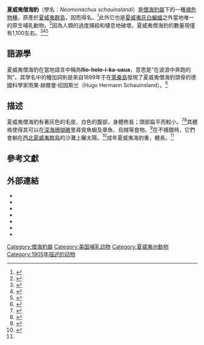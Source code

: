 {{Speciesbox
| name = 夏威夷僧海豹
| image = Monachus schauinslandi.jpg
| image_caption = [[考拉島|考拉島]]的夏威夷僧海豹
| status = EN
| status_system = IUCN3.1
| status_ref = <ref name=iucn>{{cite journal | authors = Littnan, C.; Harting, A.; Baker, J. | title = ''Neomonachus schauinslandi'' | journal = [[IUCN_Red_List_of_Threatened_Species|IUCN Red List of Threatened Species]] | volume= 2015 | page = e.T13654A45227978 | year = 2015 | doi = 10.2305/IUCN.UK.2015-2.RLTS.T13654A45227978.en }}</ref>
| genus = Neomonachus
| species = schauinslandi
| authority = ([[Paul_Matschie|Matschie]], 1905)
| synonyms = 
''Monachus schauinslandi''<br/><small>Matschie, 1905</small><ref name=iucn />
| range_map = Hawaiian Monk Seal area.png
| range_map_caption =分布區
}}

'''夏威夷僧海豹'''（學名：''Neomonachus schauinslandi''）是[[僧海豹屬|僧海豹屬]]下的一種[[瀕危物種|瀕危物種]]，原產於[[夏威夷群島|夏威夷群島]]，因而得名。<ref>{{cite web |url=http://www.monachus-guardian.org/factfiles/hawai01.htm |title=Hawaiian Monk Seal, Monachus schauinslandi |year=2006 |publisher=monachus-guardian.org |accessdate=2011-05-23 |archive-date=2013-08-27 |archive-url=https://www.webcitation.org/6JBcyKjN9?url=http://www.monachus-guardian.org/factfiles/hawai01.htm |dead-url=yes }}</ref>此外它也是[[夏威夷灰白蝙蝠|夏威夷灰白蝙蝠]]之外當地唯一的原生哺乳動物。<ref name=Nitta>{{cite journal |last=Nitta |first=Eugene |author2=Henderson JR |title=A review of interactions between Hawaii's fisheries and protected species |journal=Marine Fisheries Review |year=1993 |volume=55 |series=83 |issue=2 |url=http://spo.nmfs.noaa.gov/mfr552/mfr55210.pdf |format=pdf |accessdate=2011-05-23 |archive-date=2011-08-27 |archive-url=https://web.archive.org/web/20110827192045/http://spo.nmfs.noaa.gov/mfr552/mfr55210.pdf |dead-url=no }}</ref>因為人類的過度捕殺和棲息地破壞，夏威夷僧海豹的數量現僅有1,100左右。<ref name=Boland>{{cite journal |last=Boland |first=R |author2=Donohue, R |title=Marine Debris Accumulation in the Nearshore Marine Habitat of the Endangered Hawaiian Monk Seal, Monachus Schauinslandi |journal=Marine Pollution Bulletin |year=2003 |volume=46 |series=11 |pages=1385–139 |doi=10.1016/S0025-326X(03)00291-1 |url=http://www.sciencedirect.com/science/article/pii/S0025326X03002911 |accessdate=2011-05-23 |issue=11 |archive-date=2015-09-24 |archive-url=https://web.archive.org/web/20150924154726/http://www.sciencedirect.com/science/article/pii/S0025326X03002911 |dead-url=no }}</ref><ref name=SchultzExtremely>{{cite journal |last=Schultz J |author2=Baker J |author3=Toonen R |author4=Bowen B |title=Extremely Low Genetic Diversity in the Endangered Hawaiian Monk Seal (Monachus Schauinslandi) |journal=Journal of Heredity |year=2009 |volume=100 |series=1 |pages=25–33 |doi=10.1093/jhered/esn077 |url=http://jhered.oxfordjournals.org/content/100/1/25.full |accessdate=2011-05-23 |issue=1 |first1=J. K. |pmid=18815116 |archive-date=2015-02-21 |archive-url=https://web.archive.org/web/20150221042301/http://jhered.oxfordjournals.org/content/100/1/25.full |dead-url=no }}</ref><ref name=SchultzRange>{{cite journal|last=Schultz|first=J|author2=Baker J |author3=Toonen R |author4=Bowen B  |title=Range-Wide Genetic Connectivity of the Hawaiian Monk Seal and Implications for Translocation|url=https://archive.org/details/sim_conservation-biology_2011-02_25_1/page/124|journal=Conservation Biology|year=2011|volume=25|series=1|pages=124–132 |pmid=21166713 |doi=10.1111/j.1523-1739.2010.01615.x|issue=1 }}</ref>

== 語源學==
夏威夷僧海豹在當地語言中稱為'''{{okina}}Ilio-holo-i-ka-uaua'''，意思是“在波浪中奔跑的狗”。其學名中的種加詞則是來自1899年于在[[萊桑島|萊桑島]]發現了夏威夷僧海豹頭骨的德國科學家雨果·赫爾曼·绍因斯兰（Hugo Hermann Schauinsland）。<ref name=Reeves>{{cite journal |last=Reeves |first=RR |author2=Stewert, BS |title=National Audubon Society Guide to Marine Mammals of the World |year=2002 |isbn=978-0-375-41141-0}}</ref>

==描述==
夏威夷僧海豹有著灰色的毛皮、白色的腹部，身體修長；頭部扁平而較小。<ref name="NOAA Fish">{{cite web |title=Hawaiian Monk Seal (Monachus schauinslandi) |url=http://www.nmfs.noaa.gov/pr/species/mammals/pinnipeds/hawaiianmonkseal.htm |publisher=NOAA Fisheries Office of Protected Resources |accessdate=2011-03-11 |archive-date=2013-08-27 |archive-url=https://www.webcitation.org/6JBcyzsNB?url=http://www.nmfs.noaa.gov/pr/species/mammals/pinnipeds/hawaiianmonkseal.htm |dead-url=no }}</ref><ref name=Kenyon>{{cite journal |last=Kenyon |first=KW |author2=Rice, DW |title=Life History Of the Hawaiian Monk Seal |journal=Pacific Science |volume=13 |url=http://scholarspace.manoa.hawaii.edu/handle/10125/7958 |accessdate=2011-05-23 |date=July 1959 |archive-date=2011-10-26 |archive-url=https://web.archive.org/web/20111026140222/http://scholarspace.manoa.hawaii.edu/handle/10125/7958 |dead-url=no }}</ref>其體格使得其可以在[[深海珊瑚礁|深海珊瑚礁]]里尋覓魚蝦及章魚、烏賊等食物。<ref name=Goodman>{{cite journal |last=Goodman-Lowe |first=GD |title=Diet of the Hawaiian Monk Seal (Monachus Schauinslandi) from the Northwestern Hawaiian Islands during 1991 to 1994 |journal=Marine Biology |year=1998 |volume=132 |series=3 |pages=535–46 |url=http://www.csulb.edu/~ggoodman/files/DietHMS.pdf |format=pdf |accessdate=2011-05-23 |doi=10.1007/s002270050419 |issue=3 |archive-date=2012-10-10 |archive-url=https://web.archive.org/web/20121010231755/http://www.csulb.edu/~ggoodman/files/DietHMS.pdf |dead-url=no }}</ref>在不捕獵時，它們會躺在[[西北夏威夷群島|西北夏威夷群島]]的沙灘上曬太陽。<ref name=Baker>{{cite journal|last=Baker|first=J|title=Abundance of the Hawaiian Monk Seal in the Main Hawaiian Islands|url=https://archive.org/details/sim_biological-conservation_2004-03_116_1/page/103|journal=Biological Conservation |year=2004 |volume=116|series=1|pages=103–10|doi=10.1016/S0006-3207(03)00181-2|last2=Johanos|first2=Thea C.}}</ref>成年夏威夷海豹重{{convert|170|-|205|kg}}，體長{{convert|2.1|-|2.3|m}}。<ref name="NOAA Fish"/>

==參考文獻==
{{reflist|2}}

==外部連結==
{{Commons|Monachus schauinslandi}}
*{{cite web |url=http://alohakanaloacoalition.org/ |title=Aloha Kanaloa Coalition |accessdate=2012-11-24 |archive-date=2012-04-13 |archive-url=https://web.archive.org/web/20120413233343/http://www.alohakanaloacoalition.org/ |dead-url=no }}
*{{cite web |url=http://www.mauimagazine.net/Maui-Magazine/Summer-2004/Watching-Out-for-Makana/ |title=Watching Out for Makana - Maui Magazine -Summer 2004 - Maui, Hawaii |last=Bernard |first=Hannah |date=July 8, 2009 |accessdate=2012-11-24 |deadurl=yes |archiveurl=https://web.archive.org/web/20121005025643/http://www.mauimagazine.net/Maui-Magazine/Summer-2004/Watching-Out-for-Makana/ |archivedate=2012年10月5日 }}
*{{cite web |url=http://www.drleisure.com/KokiHawaiianMonkSealDocumentation2009.pdf |title=Some Observations on a Monk Seal Mother and Pup: Field Notes of Observations of Hawaiian Monk Seal (Monachus schauinslandi) |first=George R. |last=Harker |work=Guide to Nude Beaches & Recreation - Dr. Leisure |date=November 27, 2010 |accessdate=2012-11-24 |archive-date=2013-01-20 |archive-url=https://web.archive.org/web/20130120091242/http://www.drleisure.com/KokiHawaiianMonkSealDocumentation2009.pdf |dead-url=no }}
*{{cite web |url=http://www.fpir.noaa.gov/PRD/prd_hms_index.html |title=Hawaiian Monk Seal Recovery Program, NOAA Fisheries Service Protected Resources Division |accessdate=2012-11-24 |archive-date=2013-02-14 |archive-url=https://web.archive.org/web/20130214220913/http://www.fpir.noaa.gov/PRD/prd_hms_index.html |dead-url=no }}
*{{cite web|url=http://abcnews.go.com/GMA/WeekendWindow/hawaiis-forbidden-island-weekend-window-niihau/story?id=11767576#.ULFnUmcq5yU|title=Hawaii's 'Forbidden Island': Weekend Window to Niihau - ABC News|accessdate=2012-11-24|archive-date=2014-03-18|archive-url=https://web.archive.org/web/20140318094524/http://abcnews.go.com/GMA/WeekendWindow/hawaiis-forbidden-island-weekend-window-niihau/story?id=11767576#.ULFnUmcq5yU|dead-url=no}}
*{{cite web |url=http://www.kauaimonkseal.com/Home.html |title=Kaua`i Monk Seal Watch Program |accessdate=2012-11-24 |archive-date=2013-01-24 |archive-url=https://web.archive.org/web/20130124193836/http://www.kauaimonkseal.com/Home.html |dead-url=no }}
*{{cite web |url=http://www.monksealfoundation.org/ |title=Monk Seal Foundation |accessdate=2012-11-24 |deadurl=yes |archiveurl=https://archive.is/20130415091303/http://www.monksealfoundation.org/ |archivedate=2013-04-15 }}
{{Taxonbar|from=Q695199}}

[[Category:僧海豹屬|Category:僧海豹屬]]
[[Category:美国哺乳动物|Category:美国哺乳动物]]
[[Category:夏威夷州動物|Category:夏威夷州動物]]
[[Category:1905年描述的动物|Category:1905年描述的动物]]
